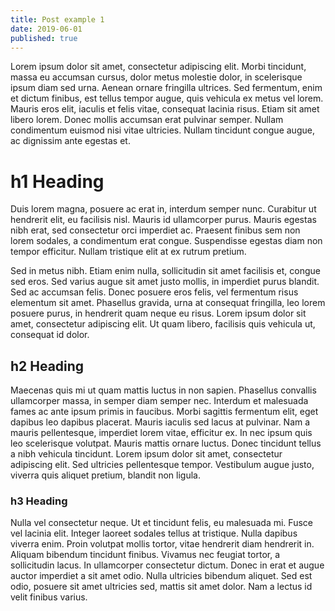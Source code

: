 ```yaml
---
title: Post example 1
date: 2019-06-01
published: true
---
```


Lorem ipsum dolor sit amet, consectetur adipiscing elit. Morbi tincidunt, massa eu accumsan cursus, dolor metus molestie dolor, in scelerisque ipsum diam sed urna. Aenean ornare fringilla ultrices. Sed fermentum, enim et dictum finibus, est tellus tempor augue, quis vehicula ex metus vel lorem. Mauris eros elit, iaculis et felis vitae, consequat lacinia risus.<!-- end --> Etiam sit amet libero lorem. Donec mollis accumsan erat pulvinar semper. Nullam condimentum euismod nisi vitae ultricies. Nullam tincidunt congue augue, ac dignissim ante egestas et.

# h1 Heading

Duis lorem magna, posuere ac erat in, interdum semper nunc. Curabitur ut hendrerit elit, eu facilisis nisl. Mauris id ullamcorper purus. Mauris egestas nibh erat, sed consectetur orci imperdiet ac. Praesent finibus sem non lorem sodales, a condimentum erat congue. Suspendisse egestas diam non tempor efficitur. Nullam tristique elit at ex rutrum pretium.

Sed in metus nibh. Etiam enim nulla, sollicitudin sit amet facilisis et, congue sed eros. Sed varius augue sit amet justo mollis, in imperdiet purus blandit. Sed ac accumsan felis. Donec posuere eros felis, vel fermentum risus elementum sit amet. Phasellus gravida, urna at consequat fringilla, leo lorem posuere purus, in hendrerit quam neque eu risus. Lorem ipsum dolor sit amet, consectetur adipiscing elit. Ut quam libero, facilisis quis vehicula ut, consequat id dolor.

## h2 Heading

Maecenas quis mi ut quam mattis luctus in non sapien. Phasellus convallis ullamcorper massa, in semper diam semper nec. Interdum et malesuada fames ac ante ipsum primis in faucibus. Morbi sagittis fermentum elit, eget dapibus leo dapibus placerat. Mauris iaculis sed lacus at pulvinar. Nam a mauris pellentesque, imperdiet lorem vitae, efficitur ex. In nec ipsum quis leo scelerisque volutpat. Mauris mattis ornare luctus. Donec tincidunt tellus a nibh vehicula tincidunt. Lorem ipsum dolor sit amet, consectetur adipiscing elit. Sed ultricies pellentesque tempor. Vestibulum augue justo, viverra quis aliquet pretium, blandit non ligula.

### h3 Heading

Nulla vel consectetur neque. Ut et tincidunt felis, eu malesuada mi. Fusce vel lacinia elit. Integer laoreet sodales tellus at tristique. Nulla dapibus viverra enim. Proin volutpat mollis tortor, vitae hendrerit diam hendrerit in. Aliquam bibendum tincidunt finibus. Vivamus nec feugiat tortor, a sollicitudin lacus. In ullamcorper consectetur dictum. Donec in erat et augue auctor imperdiet a sit amet odio. Nulla ultricies bibendum aliquet. Sed est odio, posuere sit amet ultricies sed, mattis sit amet dolor. Nam a lectus id velit finibus varius.
